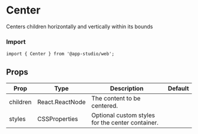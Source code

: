 # Center

Centers children horizontally and vertically within its bounds

### **Import**
  ```tsx
  import { Center } from '@app-studio/web';
  ```

## Props

| Prop      | Type          | Description                                      | Default |
| --------- | ------------- | ------------------------------------------------ | ------- |
| children  | React.ReactNode | The content to be centered.                       |         |
| styles | CSSProperties    | Optional custom styles for the center container. |         |

